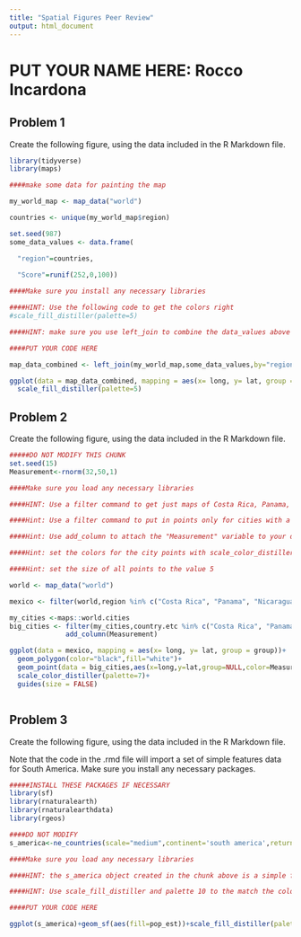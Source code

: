 ```yaml
---
title: "Spatial Figures Peer Review"
output: html_document
---
```

# PUT YOUR NAME HERE: Rocco Incardona

## Problem 1

Create the following figure, using the data included in the R Markdown file.

```r

library(tidyverse)
library(maps)

####make some data for painting the map

my_world_map <- map_data("world")

countries <- unique(my_world_map$region)

set.seed(987)
some_data_values <- data.frame(

  "region"=countries,
  
  "Score"=runif(252,0,100))

```

```r

####Make sure you install any necessary libraries

####HINT: Use the following code to get the colors right
#scale_fill_distiller(palette=5)

####HINT: make sure you use left_join to combine the data_values above to the world map data in my_world_map

####PUT YOUR CODE HERE

map_data_combined <- left_join(my_world_map,some_data_values,by="region")

ggplot(data = map_data_combined, mapping = aes(x= long, y= lat, group = group,fill=Score))+geom_polygon(color="black")+
  scale_fill_distiller(palette=5)


```

## Problem 2

Create the following figure, using the data included in the R Markdown file.


```r

#####DO NOT MODIFY THIS CHUNK
set.seed(15)
Measurement<-rnorm(32,50,1)
```


```r

####Make sure you load any necessary libraries

####HINT: Use a filter command to get just maps of Costa Rica, Panama, and Nicaragua

####Hint: Use a filter command to put in points only for cities with a population of greater than 40,000. This should leave you with 32 cities.

####Hint: Use add_column to attach the "Measurement" variable to your data, and set that to the color aesthetic when you draw the points.

####Hint: set the colors for the city points with scale_color_distiller(palette=7)

####Hint: set the size of all points to the value 5

world <- map_data("world")

mexico <- filter(world,region %in% c("Costa Rica", "Panama", "Nicaragua"))

my_cities <-maps::world.cities
big_cities <- filter(my_cities,country.etc %in% c("Costa Rica", "Panama", "Nicaragua") & pop>40000) %>%
              add_column(Measurement)

ggplot(data = mexico, mapping = aes(x= long, y= lat, group = group))+
  geom_polygon(color="black",fill="white")+
  geom_point(data = big_cities,aes(x=long,y=lat,group=NULL,color=Measurement,size=5))+
  scale_color_distiller(palette=7)+
  guides(size = FALSE)



```

## Problem 3

Create the following figure, using the data included in the R Markdown file.

Note that the code in the .rmd file will import a set of simple features data for South America. Make sure you install any necessary packages. 

```r

#####INSTALL THESE PACKAGES IF NECESSARY
library(sf)
library(rnaturalearth)
library(rnaturalearthdata)
library(rgeos)

####DO NOT MODIFY
s_america<-ne_countries(scale="medium",continent='south america',returnclass="sf")

```

```r

####Make sure you load any necessary libraries

####HINT: the s_america object created in the chunk above is a simple features object with many columns. Identify the correct column based on the solution figure and use it to color in the choropleth.

####HINT: Use scale_fill_distiller and palette 10 to the match the colors.

####PUT YOUR CODE HERE

ggplot(s_america)+geom_sf(aes(fill=pop_est))+scale_fill_distiller(palette=10)
```


